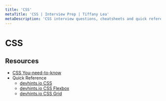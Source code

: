 ```yaml
---
title: 'CSS'
metaTitle: 'CSS | Interview Prep | Tiffany Lea'
metaDescription: 'CSS interview questions, cheatsheets and quick reference'
---
```


# CSS

## Resources

- [CSS You-need-to-know](https://lhammer.cn/You-need-to-know-css/#/)
- Quick Reference
  - [devhints.io CSS](https://devhints.io/css)
  - [devhints.io CSS Flexbox](https://devhints.io/css-flexbox)
  - [devhints.io CSS Grid](https://devhints.io/css-grid)
